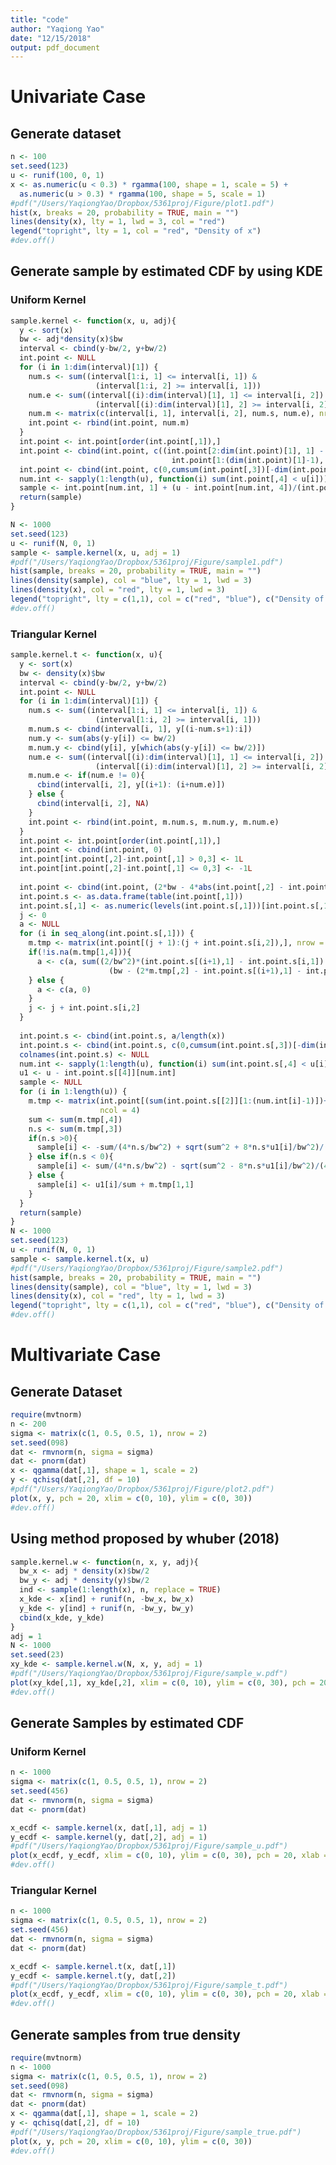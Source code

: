 ```yaml
---
title: "code"
author: "Yaqiong Yao"
date: "12/15/2018"
output: pdf_document
---
```


# Univariate Case

## Generate dataset
```r
n <- 100
set.seed(123)
u <- runif(100, 0, 1)
x <- as.numeric(u < 0.3) * rgamma(100, shape = 1, scale = 5) + 
  as.numeric(u > 0.3) * rgamma(100, shape = 5, scale = 1)
#pdf("/Users/YaqiongYao/Dropbox/5361proj/Figure/plot1.pdf")
hist(x, breaks = 20, probability = TRUE, main = "")
lines(density(x), lty = 1, lwd = 3, col = "red")
legend("topright", lty = 1, col = "red", "Density of x")
#dev.off()
```

## Generate sample by estimated CDF by using KDE

### Uniform Kernel
```r
sample.kernel <- function(x, u, adj){
  y <- sort(x)
  bw <- adj*density(x)$bw
  interval <- cbind(y-bw/2, y+bw/2)
  int.point <- NULL
  for (i in 1:dim(interval)[1]) {
    num.s <- sum((interval[1:i, 1] <= interval[i, 1]) & 
                   (interval[1:i, 2] >= interval[i, 1]))
    num.e <- sum((interval[(i):dim(interval)[1], 1] <= interval[i, 2]) & 
                   (interval[(i):dim(interval)[1], 2] >= interval[i, 2])) - 1
    num.m <- matrix(c(interval[i, 1], interval[i, 2], num.s, num.e), nrow = 2)
    int.point <- rbind(int.point, num.m)
  }
  int.point <- int.point[order(int.point[,1]),]
  int.point <- cbind(int.point, c((int.point[2:dim(int.point)[1], 1] - int.point[1:(dim(int.point)[1]-1),1])*
                                    int.point[1:(dim(int.point)[1]-1), 2]*(1/bw)*(1/length(x)), 0))
  int.point <- cbind(int.point, c(0,cumsum(int.point[,3])[-dim(int.point)[1]]))
  num.int <- sapply(1:length(u), function(i) sum(int.point[,4] < u[i]))
  sample <- int.point[num.int, 1] + (u - int.point[num.int, 4])/(int.point[num.int, 2]*(1/bw))
  return(sample)
}

N <- 1000
set.seed(123)
u <- runif(N, 0, 1)
sample <- sample.kernel(x, u, adj = 1)
#pdf("/Users/YaqiongYao/Dropbox/5361proj/Figure/sample1.pdf")
hist(sample, breaks = 20, probability = TRUE, main = "")
lines(density(sample), col = "blue", lty = 1, lwd = 3)
lines(density(x), col = "red", lty = 1, lwd = 3)
legend("topright", lty = c(1,1), col = c("red", "blue"), c("Density of x", "Density of samples"), cex = 1.2)
#dev.off()
```


### Triangular Kernel
```r
sample.kernel.t <- function(x, u){
  y <- sort(x)
  bw <- density(x)$bw
  interval <- cbind(y-bw/2, y+bw/2)
  int.point <- NULL
  for (i in 1:dim(interval)[1]) {
    num.s <- sum((interval[1:i, 1] <= interval[i, 1]) & 
                   (interval[1:i, 2] >= interval[i, 1]))
    m.num.s <- cbind(interval[i, 1], y[(i-num.s+1):i])
    num.y <- sum(abs(y-y[i]) <= bw/2)
    m.num.y <- cbind(y[i], y[which(abs(y-y[i]) <= bw/2)])
    num.e <- sum((interval[(i):dim(interval)[1], 1] <= interval[i, 2]) & 
                   (interval[(i):dim(interval)[1], 2] >= interval[i, 2])) - 1
    m.num.e <- if(num.e != 0){
      cbind(interval[i, 2], y[(i+1): (i+num.e)])
    } else {
      cbind(interval[i, 2], NA)
    }
    int.point <- rbind(int.point, m.num.s, m.num.y, m.num.e)
  }
  int.point <- int.point[order(int.point[,1]),]
  int.point <- cbind(int.point, 0)
  int.point[int.point[,2]-int.point[,1] > 0,3] <- 1L
  int.point[int.point[,2]-int.point[,1] <= 0,3] <- -1L
  
  int.point <- cbind(int.point, (2*bw - 4*abs(int.point[,2] - int.point[,1]))/(bw^2))
  int.point.s <- as.data.frame(table(int.point[,1]))
  int.point.s[,1] <- as.numeric(levels(int.point.s[,1]))[int.point.s[,1]]
  j <- 0
  a <- NULL
  for (i in seq_along(int.point.s[,1])) {
    m.tmp <- matrix(int.point[(j + 1):(j + int.point.s[i,2]),], nrow = int.point.s[i,2])
    if(!is.na(m.tmp[1,4])){
      a <- c(a, sum((2/bw^2)*(int.point.s[(i+1),1] - int.point.s[i,1]) * 
                      (bw - (2*m.tmp[,2] - int.point.s[(i+1),1] - int.point.s[i,1])*m.tmp[,3])))
    } else {
      a <- c(a, 0)
    }
    j <- j + int.point.s[i,2]
  }
  
  int.point.s <- cbind(int.point.s, a/length(x))
  int.point.s <- cbind(int.point.s, c(0,cumsum(int.point.s[,3])[-dim(int.point.s)[1]]))
  colnames(int.point.s) <- NULL
  num.int <- sapply(1:length(u), function(i) sum(int.point.s[,4] < u[i]))
  u1 <- u - int.point.s[[4]][num.int]
  sample <- NULL
  for (i in 1:length(u)) {
    m.tmp <- matrix(int.point[(sum(int.point.s[[2]][1:(num.int[i]-1)])+1):sum(int.point.s[[2]][1:num.int[i]]),],
                    ncol = 4)
    sum <- sum(m.tmp[,4])
    n.s <- sum(m.tmp[,3])
    if(n.s >0){
      sample[i] <- -sum/(4*n.s/bw^2) + sqrt(sum^2 + 8*n.s*u1[i]/bw^2)/(4*n.s/bw^2) + m.tmp[1,1]
    } else if(n.s < 0){
      sample[i] <- sum/(4*n.s/bw^2) - sqrt(sum^2 - 8*n.s*u1[i]/bw^2)/(4*n.s/bw^2) + m.tmp[1,1]
    } else {
      sample[i] <- u1[i]/sum + m.tmp[1,1]
    }
  }
  return(sample)
}
N <- 1000
set.seed(123)
u <- runif(N, 0, 1)
sample <- sample.kernel.t(x, u)
#pdf("/Users/YaqiongYao/Dropbox/5361proj/Figure/sample2.pdf")
hist(sample, breaks = 20, probability = TRUE, main = "")
lines(density(sample), col = "blue", lty = 1, lwd = 3)
lines(density(x), col = "red", lty = 1, lwd = 3)
legend("topright", lty = c(1,1), col = c("red", "blue"), c("Density of x", "Density of samples"), cex = 1.2)
#dev.off()
```


# Multivariate Case

## Generate Dataset
```r
require(mvtnorm)
n <- 200
sigma <- matrix(c(1, 0.5, 0.5, 1), nrow = 2)
set.seed(098)
dat <- rmvnorm(n, sigma = sigma)
dat <- pnorm(dat)
x <- qgamma(dat[,1], shape = 1, scale = 2)
y <- qchisq(dat[,2], df = 10)
#pdf("/Users/YaqiongYao/Dropbox/5361proj/Figure/plot2.pdf")
plot(x, y, pch = 20, xlim = c(0, 10), ylim = c(0, 30))
#dev.off()
```

## Using method proposed by whuber (2018)
```r
sample.kernel.w <- function(n, x, y, adj){
  bw_x <- adj * density(x)$bw/2
  bw_y <- adj * density(y)$bw/2
  ind <- sample(1:length(x), n, replace = TRUE)
  x_kde <- x[ind] + runif(n, -bw_x, bw_x)
  y_kde <- y[ind] + runif(n, -bw_y, bw_y)
  cbind(x_kde, y_kde)
}
adj = 1
N <- 1000
set.seed(23)
xy_kde <- sample.kernel.w(N, x, y, adj = 1)
#pdf("/Users/YaqiongYao/Dropbox/5361proj/Figure/sample_w.pdf")
plot(xy_kde[,1], xy_kde[,2], xlim = c(0, 10), ylim = c(0, 30), pch = 20, xlab = "x", ylab = "y")
#dev.off()
```

## Generate Samples by estimated CDF

### Uniform Kernel
```r
n <- 1000
sigma <- matrix(c(1, 0.5, 0.5, 1), nrow = 2)
set.seed(456)
dat <- rmvnorm(n, sigma = sigma)
dat <- pnorm(dat)

x_ecdf <- sample.kernel(x, dat[,1], adj = 1)
y_ecdf <- sample.kernel(y, dat[,2], adj = 1)
#pdf("/Users/YaqiongYao/Dropbox/5361proj/Figure/sample_u.pdf")
plot(x_ecdf, y_ecdf, xlim = c(0, 10), ylim = c(0, 30), pch = 20, xlab = "x", ylab = "y")
#dev.off()
```

### Triangular Kernel
```r
n <- 1000
sigma <- matrix(c(1, 0.5, 0.5, 1), nrow = 2)
set.seed(456)
dat <- rmvnorm(n, sigma = sigma)
dat <- pnorm(dat)

x_ecdf <- sample.kernel.t(x, dat[,1])
y_ecdf <- sample.kernel.t(y, dat[,2])
#pdf("/Users/YaqiongYao/Dropbox/5361proj/Figure/sample_t.pdf")
plot(x_ecdf, y_ecdf, xlim = c(0, 10), ylim = c(0, 30), pch = 20, xlab = "x", ylab = "y")
#dev.off()
```

## Generate samples from true density
```r
require(mvtnorm)
n <- 1000
sigma <- matrix(c(1, 0.5, 0.5, 1), nrow = 2)
set.seed(098)
dat <- rmvnorm(n, sigma = sigma)
dat <- pnorm(dat)
x <- qgamma(dat[,1], shape = 1, scale = 2)
y <- qchisq(dat[,2], df = 10)
#pdf("/Users/YaqiongYao/Dropbox/5361proj/Figure/sample_true.pdf")
plot(x, y, pch = 20, xlim = c(0, 10), ylim = c(0, 30))
#dev.off()
```



